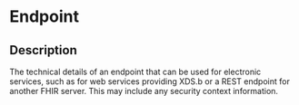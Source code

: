 # Endpoint
 ## Description 
 The technical details of an endpoint that can be used for electronic services, such as for web services providing XDS.b or a REST endpoint for another FHIR server. This may include any security context information.